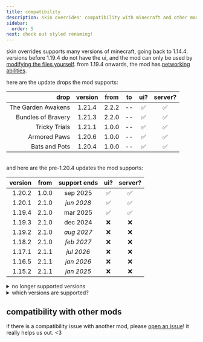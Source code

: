 ```yaml
---
title: compatibility
description: skin overrides' compatibility with minecraft and other mods!
sidebar:
  order: 5
next: check out styled renaming!
---
```



skin overrides supports many versions of minecraft, going back to 1.14.4. versions before 1.19.4 do not have the ui, and the mod can only be used by [modifying the files yourself](/skin-overrides/advanced/). from 1.19.4 onwards, the mod has [networking abilities](/skin-overrides/usage/#server-support).

here are the update drops the mod supports:

|               drop | version | from  | to  | ui? | server? |
| -----------------: | :-----: | :---: | :-: | :-: | :-----: |
| The Garden Awakens | 1.21.4  | 2.2.2 | --  | ✅  |   ✅    |
| Bundles of Bravery | 1.21.3  | 2.2.0 | --  | ✅  |   ✅    |
|      Tricky Trials | 1.21.1  | 1.0.0 | --  | ✅  |   ✅    |
|       Armored Paws | 1.20.6  | 1.0.0 | --  | ✅  |   ✅    |
|      Bats and Pots | 1.20.4  | 1.0.0 | --  | ✅  |   ✅    |

\
and here are the pre-1.20.4 updates the mod supports:

| version | from  | support ends | ui? | server? |
| ------: | :---: | :----------: | :-: | :-----: |
|  1.20.2 | 1.0.0 |   sep 2025   | ✅  |   ✅    |
|  1.20.1 | 2.1.0 |  _jun 2028_  | ✅  |   ✅    |
|  1.19.4 | 2.1.0 |   mar 2025   | ✅  |   ✅    |
|  1.19.3 | 2.1.0 |   dec 2024   | ❌  |   ❌    |
|  1.19.2 | 2.1.0 |  _aug 2027_  | ❌  |   ❌    |
|  1.18.2 | 2.1.0 |  _feb 2027_  | ❌  |   ❌    |
|  1.17.1 | 2.1.1 |  _jul 2026_  | ❌  |   ❌    |
|  1.16.5 | 2.1.1 |  _jan 2026_  | ❌  |   ❌    |
|  1.15.2 | 2.1.1 |  _jan 2025_  | ❌  |   ❌    |

<details>
  <summary>no longer supported versions</summary>

| version | from  |  to   | ui? | server? | updates ended |
| ------: | :---: | :---: | :-: | :-----: | :-----------: |
|    1.19 | 2.1.0 | 2.1.1 | ❌  |   ❌    |   jun 2024    |
|  1.18.1 | 2.1.0 | 2.1.1 | ❌  |   ❌    |   dec 2023    |
|  1.14.4 | 2.1.1 | 2.1.1 | ❌  |   ❌    |  _jul 2024_   |

</details>

<details>
  <summary>which versions are supported?</summary>

**update drops:** the latest version of the 10 latest drops will be supported.

**pre-1.20.4:** all releases, except for those with hotfixes (a patch release with the same protocol number), will have versions supporting it for at least 2 years after its release. the most used version of a particular update (by modrinth mods supporting it) will be supported for 5 years. versions before 1.14 cannot be supported.

</details>

## compatibility with other mods

<CardGrid>
  <LinkCard
    title="ears"
    description="compatible since 1.0.0!"
    href="https://modrinth.com/mod/mfzaZK3Z"
  />
  <LinkCard
    title="3D skin layers"
    description="compatible since 2.1.1!"
    href="https://modrinth.com/mod/zV5r3pPn"
  />
</CardGrid>

if there is a compatibility issue with another mod, please [open an issue](https://github.com/rosebudmods/skin-overrides/issues)! it really helps us out. &lt;3
